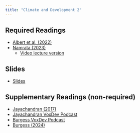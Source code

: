 ```yaml
---
title: "Climate and Development 2"
---
```


## Required Readings

- [Albert et al. (2022)](https://voxdev.org/topic/labour-markets-migration/how-climate-change-reallocates-capital-and-labour-within-countries)
- [Namrata (2023)](https://voxdev.org/sites/default/files/2023-09/Climate_Adaptation_Issue_1.pdf)
  + [Video lecture version](https://voxdev.org/voxdevlit/climate-adaptation)

## Slides

- [Slides](/slides/24-climate1.html)


## Supplementary Readings (non-required)

- [Jayachandran (2017)](https://voxdev.org/topic/energy-environment/forest-conservation-uganda-using-financial-incentives-avert-climate-change)
- [Jayachandran VoxDev Podcast](https://voxdev.org/topic/energy-environment/economics-conservation-low-and-middle-income-countries)
- [Burgess VoxDev Podcast](https://voxdev.org/topic/energy-environment/environmental-economics-and-policy-low-and-middle-income-countries)
- [Burgess (2024)](https://voxdev.org/topic/energy-environment/national-policy-reversals-and-deforestation-amazon)


